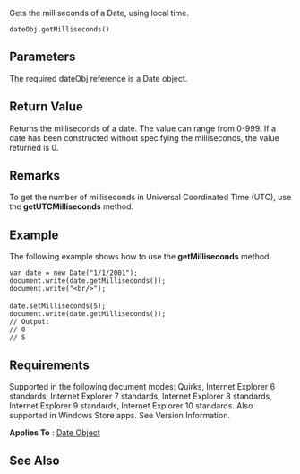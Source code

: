 Gets the milliseconds of a Date, using local time.

 dateObj.getMilliseconds()

==Parameters==
The required dateObj reference is a Date object.


==Return Value==
Returns the milliseconds of a date. The value can range from 0-999. If a date has been constructed without specifying the milliseconds, the value returned is 0.


==Remarks==
To get the number of milliseconds in Universal Coordinated Time (UTC), use the '''getUTCMilliseconds''' method.


==Example==
The following example shows how to use the '''getMilliseconds''' method.

 var date = new Date("1/1/2001");
 document.write(date.getMilliseconds());
 document.write("&lt;br/&gt;");
 
 date.setMilliseconds(5);
 document.write(date.getMilliseconds());
 // Output: 
 // 0
 // 5

==Requirements==
Supported in the following document modes: Quirks, Internet Explorer 6 standards, Internet Explorer 7 standards, Internet Explorer 8 standards, Internet Explorer 9 standards, Internet Explorer 10 standards. Also supported in Windows Store apps. See Version Information.

'''Applies To''' : [[Date|Date Object]]


==See Also==

              

              

              
